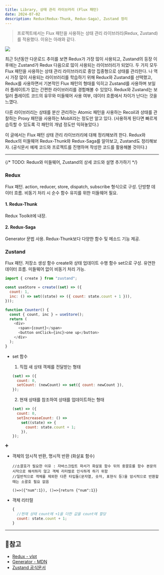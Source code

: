 ```yaml
---
title: Library, 상태 관리 라이브러리 (Flux 패턴)
date: 2024-07-02
description: Redux(Redux-Thunk, Redux-Saga), Zustand 정리
---
```


> 프로젝트에서는 Flux 패턴을 사용하는 상태 관리 라이브러리(Redux, Zustand)를 적용했다. 이유는 아래와 같다.

![](/learend/lib-state-1.jpg)

최근 5년동안 다운로드 추이를 보면 Redux가 가장 많이 사용되고, Zustand의 등장 이후에는 Zustand가 Redux 다음으로 많이
사용되는 라이브러리가 되었다. 두 가지 모두 Flux 패턴을 사용하는 상태 관리 라이브러리로 중앙 집중형으로 상태를 관리한다.
나 역시 가장 많이 사용되는 라이브러리를 학습하기 위해 Redux와 Zustand를 선택했고, Redux를 사용하면서 기본적인 Flux 패턴의
형태를 익히고 Zustand를 사용하며 보일러 플레이트가 없는 간편한 라이브러리를 경험해볼 수 있었다. Redux와 Zustand는 보일러
플레이트 코드의 유무와 미들웨어 사용 여부, 데이터 흐름에서 차이가 난다는 것을 느꼈다.

다른 라이브러리는 상태를 분산 관리하는 Atomic 패턴을 사용하는 Recoil과 상태를 관찰하는 Proxy 패턴을 사용하는 MobX라는
정도만 알고 있다. (사용하게 된다면 빠르게 습득할 수 있도록 각 패턴의 개념 정도만 익혀놓았다.)

이 글에서는 Flux 패턴 상태 관리 라이브러리에 대해 정리해보려 한다. Redux와 Redux의 미들웨어 Redux-Thunk와 Redux-Saga를
알아보고, Zustand도 정리해보자. (공식문서 예제 코드와 프로젝트를 진행하며 작성한 코드를 활용해볼 것이다.)

<hr />

{/* TODO: Redux와 미들웨어, Zustand의 상세 코드와 설명 추가하기 */}

### Redux

Flux 패턴. action, reducer, store, dispatch, subscribe 형식으로 구성. 단방향 데이터 흐름. 비동기 처리 시 순수 함수
유지를 위한 미들웨어 필요.

#### 1. Redux-Thunk

Redux Toolkit에 내장.

#### 2. Redux-Saga

Generator 문법 사용. Redux-Thunk보다 다양한 함수 및 메소드 기능 제공.

### Zustand

Flux 패턴. 저장소 생성 함수 create와 상태 업데이트 수행 함수 set으로 구성. 유연한 데이터 흐름. 미들웨어 없이 비동기 처리 가능.

```js
import { create } from "zustand";

const useStore = create((set) => ({
  count: 1,
  inc: () => set((state) => ({ count: state.count + 1 })),
}));

function Counter() {
  const { count, inc } = useStore();
  return (
    <div>
      <span>{count}</span>
      <button onClick={inc}>one up</button>
    </div>
  );
}
```

- set 함수

  1. 직접 새 상태 객체를 전달받는 형태

  ```js
  (set) => ({
    count: 0,
    setCount: (newCount) => set({ count: newCount }),
  });
  ```

  2. 현재 상태를 참조하여 상태를 업데이트하는 형태

  ```js
  (set) => ({
    count: 0,
    setIncreaseCount: () =>
      set((state) => {
        count: state.count + 1;
      }),
  });
  ```

➕

- 객체의 암시적 반환, 명시적 반환 (화살표 함수)

  ```
  //소괄호가 필요한 이유 : 자바스크립트 파서가 화살표 함수 뒤의 중괄호를 함수 본문의 시작으로 해석하지 않고 객체 리터럴로 인식하게 하기 위함
  //일반적으로 객체를 제외한 다른 타입들(문자열, 숫자, 표현식 등)을 암시적으로 반환할 때는 소괄호 필요 없음

  ()=>({"num":1}), ()=>{return {"num":1}}
  ```

- 객체 리터럴

  ```js
  {
    //현재 상태 count에 +1을 더한 값을 count에 할당
    count: state.count + 1;
  }
  ```

<hr />

## 📌참고

- [Redux - vlpt](https://react.vlpt.us/redux/01-keywords.html)
- [Generator - MDN](https://developer.mozilla.org/ko/docs/Web/JavaScript/Reference/Global_Objects/Generator)
- [Zustand 공식문서](https://zustand-demo.pmnd.rs/)
